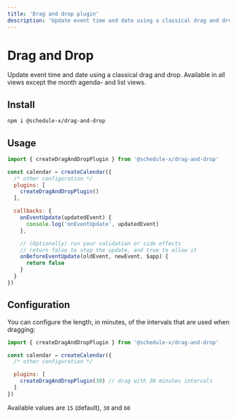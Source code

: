 ```yaml
---
title: 'Drag and drop plugin'
description: 'Update event time and date using a classical drag and drop.'
---
```


# Drag and Drop

Update event time and date using a classical drag and drop. Available in all views except the month agenda- and list views.

## Install

```bash copy
npm i @schedule-x/drag-and-drop
```

## Usage

```js
import { createDragAndDropPlugin } from '@schedule-x/drag-and-drop'

const calendar = createCalendar({
  /* other configuration */
  plugins: [
    createDragAndDropPlugin()
  ],

  callbacks: {
    onEventUpdate(updatedEvent) {
      console.log('onEventUpdate', updatedEvent)
    },

    // (Optionally) run your validation or side effects
    // return false to stop the update, and true to allow it
    onBeforeEventUpdate(oldEvent, newEvent, $app) {
      return false
    }
  }
})
```

## Configuration

You can configure the length, in minutes, of the intervals that are used when dragging:

```js
import { createDragAndDropPlugin } from '@schedule-x/drag-and-drop'

const calendar = createCalendar({
  /* other configuration */

  plugins: [
    createDragAndDropPlugin(30) // drag with 30 minutes intervals
  ]
})
```

Available values are `15` (default), `30` and `60`
